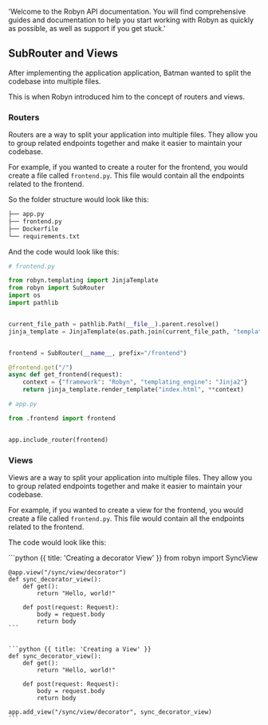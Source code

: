   'Welcome to the Robyn API documentation. You will find comprehensive guides and documentation to help you start working with Robyn as quickly as possible, as well as support if you get stuck.'


## SubRouter and Views

After implementing the application application, Batman wanted to split the codebase into multiple files.

This is when Robyn introduced him to the concept of routers and views.

### Routers

Routers are a way to split your application into multiple files. They allow you to group related endpoints together and make it easier to maintain your codebase.

For example, if you wanted to create a router for the frontend, you would create a file called `frontend.py`. This file would contain all the endpoints related to the frontend.

So the folder structure would look like this:

```bash
├── app.py
├── frontend.py
├── Dockerfile
└── requirements.txt
```

And the code would look like this:

```python {{ title: 'Creating a Router' }}
# frontend.py

from robyn.templating import JinjaTemplate
from robyn import SubRouter
import os
import pathlib


current_file_path = pathlib.Path(__file__).parent.resolve()
jinja_template = JinjaTemplate(os.path.join(current_file_path, "templates"))


frontend = SubRouter(__name__, prefix="/frontend")

@frontend.get("/")
async def get_frontend(request):
    context = {"framework": "Robyn", "templating_engine": "Jinja2"}
    return jinja_template.render_template("index.html", **context)
```

```python {{ title: 'Including a Router' }}
# app.py

from .frontend import frontend


app.include_router(frontend)
```


### Views

Views are a way to split your application into multiple files. They allow you to group related endpoints together and make it easier to maintain your codebase.

For example, if you wanted to create a view for the frontend, you would create a file called `frontend.py`. This file would contain all the endpoints related to the frontend.


The code would look like this:

<CodeGroup>
    ```python {{ title: 'Creating a decorator View' }}
    from robyn import SyncView

    @app.view("/sync/view/decorator")
    def sync_decorator_view():
        def get():
            return "Hello, world!"

        def post(request: Request):
            body = request.body
            return body
    ```


    ```python {{ title: 'Creating a View' }}
    def sync_decorator_view():
        def get():
            return "Hello, world!"

        def post(request: Request):
            body = request.body
            return body

    app.add_view("/sync/view/decorator", sync_decorator_view)
    ```
</CodeGroup>







